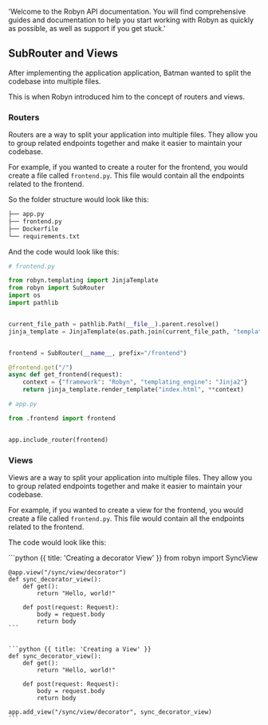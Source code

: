   'Welcome to the Robyn API documentation. You will find comprehensive guides and documentation to help you start working with Robyn as quickly as possible, as well as support if you get stuck.'


## SubRouter and Views

After implementing the application application, Batman wanted to split the codebase into multiple files.

This is when Robyn introduced him to the concept of routers and views.

### Routers

Routers are a way to split your application into multiple files. They allow you to group related endpoints together and make it easier to maintain your codebase.

For example, if you wanted to create a router for the frontend, you would create a file called `frontend.py`. This file would contain all the endpoints related to the frontend.

So the folder structure would look like this:

```bash
├── app.py
├── frontend.py
├── Dockerfile
└── requirements.txt
```

And the code would look like this:

```python {{ title: 'Creating a Router' }}
# frontend.py

from robyn.templating import JinjaTemplate
from robyn import SubRouter
import os
import pathlib


current_file_path = pathlib.Path(__file__).parent.resolve()
jinja_template = JinjaTemplate(os.path.join(current_file_path, "templates"))


frontend = SubRouter(__name__, prefix="/frontend")

@frontend.get("/")
async def get_frontend(request):
    context = {"framework": "Robyn", "templating_engine": "Jinja2"}
    return jinja_template.render_template("index.html", **context)
```

```python {{ title: 'Including a Router' }}
# app.py

from .frontend import frontend


app.include_router(frontend)
```


### Views

Views are a way to split your application into multiple files. They allow you to group related endpoints together and make it easier to maintain your codebase.

For example, if you wanted to create a view for the frontend, you would create a file called `frontend.py`. This file would contain all the endpoints related to the frontend.


The code would look like this:

<CodeGroup>
    ```python {{ title: 'Creating a decorator View' }}
    from robyn import SyncView

    @app.view("/sync/view/decorator")
    def sync_decorator_view():
        def get():
            return "Hello, world!"

        def post(request: Request):
            body = request.body
            return body
    ```


    ```python {{ title: 'Creating a View' }}
    def sync_decorator_view():
        def get():
            return "Hello, world!"

        def post(request: Request):
            body = request.body
            return body

    app.add_view("/sync/view/decorator", sync_decorator_view)
    ```
</CodeGroup>







